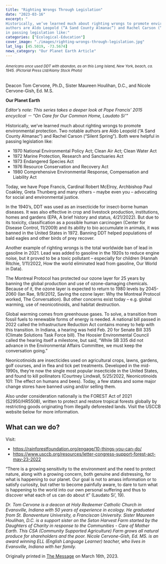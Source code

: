 ```yaml
---
title: "Righting Wrongs Through Legislation"
date: "2023-03-16"
excerpt: "
Historically, we’ve learned much about righting wrongs to promote environmental protection. Two notable
authors are Aldo Leopold (“A Sand County Almanac”) and Rachel Carson (“Silent Spring”). Both were helpful
in passing legislation like:"
categories: ["Ecological-Education"]
cover_image: "./images/righting-wrongs-through-legislation.jpg"
lat_lng: [45.5019, -73.5674]
news_category: "Our Planet Earth Article"
---
```


###### <sub>Americans once used DDT with abandon, as on this Long Island, New York, beach, ca. 1945. (Pictorial Press Ltd/Alamy Stock Photo)</sub>

Deacon Tom Cervone, Ph.D., Sister Maureen Houlihan, D.C., and Nicole Cervone-Gish, Ed. M.S.

**Our Planet Earth**

_Editor’s note: This series takes a deeper look at Pope Francis’ 2015 encyclical － “On Care for Our Common
Home, Laudato Si’”_

Historically, we’ve learned much about righting wrongs to promote environmental protection. Two notable
authors are Aldo Leopold (“A Sand County Almanac”) and Rachel Carson (“Silent Spring”). Both were helpful
in passing legislation like:

- 1970 National Environmental Policy Act; Clean Air Act; Clean Water Act
- 1972 Marine Protection, Research and Sanctuaries Act
- 1973 Endangered Species Act
- 1976 Resource Conservation and Recovery Act
- 1980 Comprehensive Environmental Response, Compensation and Liability Act

Today, we have Pope Francis, Cardinal Robert McElroy, Archbishop Paul Coakley, Greta Thunberg and many
others – maybe even you – advocating for social and environmental justice.

In the 1940’s, DDT was used as an insecticide for insect-borne human diseases. It was also effective in crop and
livestock production, institutions, homes and gardens (EPA, A brief history and status, 4/21/2022). But due to
its toxicity, classification as a possible human carcinogen (Center for Disease Control, 11/2009) and its ability
to bio accumulate in animals, it was banned in the United States in 1972. Banning DDT helped populations of
bald eagles and other birds of prey recover.

Another example of righting wrongs is the total worldwide ban of lead in gasoline in 2021. Lead was added to
gasoline in the 1920s to reduce engine noise, but it proved to be a toxic pollutant – especially for children
(Hannah Ritchie, 1/11/2022, How the world eliminated lead from gasoline, Our World in Data).

The Montreal Protocol has protected our ozone layer for 25 years by banning the global production and use of
ozone-damaging chemicals. Because of it, the ozone layer is expected to return to 1980 levels by 2045-2060
(Ian Rae, 9/9/2012, Saving the ozone layer: Why the Montreal Protocol worked, The Conversation). But other
concerns exist today – e.g. global warming, use of neonicotinoids, and habitat destruction.

Global warming comes from greenhouse gases. To solve, a transition from fossil fuels to renewable forms of
energy is needed. A national bill passed in 2022 called the Infrastructure Reduction Act contains money to help
with this transition. In Indiana, a hearing was held Feb. 20 for Senate Bill 335 (Climate Solutions Task Force
bill). The Hoosier Environmental Council called the hearing itself a milestone, but said, “While SB 335 did not
advance in the Environmental Affairs Committee, we must keep the conversation going.”

Neonicotinoids are insecticides used on agricultural crops, lawns, gardens, golf courses, and in flea and tick pet
treatments. Developed in the mid-1990s, they’re now the single most popular insecticide in the United States,
and found to kill pollinators (Courtney Lindwall, 5/25/2022, Neonicotinoids 101: The effect on humans and
bees). Today, a few states and some major change stores have banned using and/or selling them.

Also under consideration nationally is the FOREST Act of 2021 (S2950/HR5508), written to protect and restore
tropical forests globally by restricting goods originating from illegally deforested lands. Visit the USCCB
website below for more information.

## What can we do?

Visit:

- https://rainforestfoundation.org/engage/10-things-you-can-do/
- https://www.usccb.org/resources/letter-congress-support-forest-act-may-23-2022

“There is a growing sensitivity to the environment and the need to protect nature, along with a growing concern,
both genuine and distressing, for what is happening to our planet. Our goal is not to amass information or to
satisfy curiosity, but rather to become painfully aware, to dare to turn what is happening to the world into our
own personal suffering and thus to discover what each of us can do about it” (Laudato Si’, 19).

_Dr. Tom Cervone is a deacon at Holy Redeemer Catholic Church in Evansville, Indiana with 50 years of
experience in ecology. He graduated from St. Bonaventure University, a Franciscan University. Sister Maureen
Houlihan, D.C. is a support sister on the Seton Harvest Farm started by the Daughters of Charity in response to
the Communities - Care of Mother Earth. This CSA (Community Supported Agriculture) Farm grows all natural
produce for shareholders and the poor. Nicole Cervone-Gish, Ed. MS. is an award winning ELL (English
Language Learner) teacher, who lives in Evansville, Indiana with her family._

Originally printed in [The Message](https://evdiomessage.org/) on March 16th, 2023.
